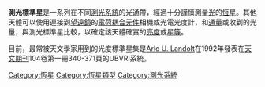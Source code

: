'''測光標準星'''是一系列在不同[[測光系統|測光系統]]的光通帶，經過十分謹慎測量[[光|光]]的[[恆星|恆星]]。其他天體可以使用連接到[[望遠鏡|望遠鏡]]的[[電荷耦合元件|電荷耦合元件]]相機或光電光度計，和[[通量|通量]]或收到的光量，與測光標準星比較，以確定該天體確實的[[亮度|亮度]]或[[星等|星等]]{{Citation needed|date=July 2009}}。

目前，最常被天文學家用到的光度標準星集是[[Arlo_U._Landolt|Arlo U. Landolt]]在1992年發表在[[天文期刊|天文期刊]]104卷第一冊340-371頁的UBVRI系統{{Or|date=July 2009}}。


{{恆星}}
{{Star-stub}}
{{astronomy-stub}}

{{DEFAULTSORT:Photometric-Standard Stars}}
[[Category:恆星|Category:恆星]]
[[Category:恆星類型|Category:恆星類型]]
[[Category:測光系統|Category:測光系統]]